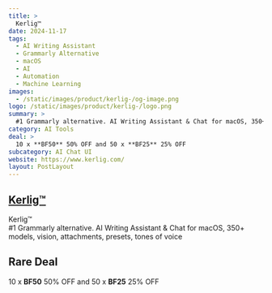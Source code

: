 ```yaml
---
title: >
  Kerlig™
date: 2024-11-17
tags:
  - AI Writing Assistant
  - Grammarly Alternative
  - macOS
  - AI
  - Automation
  - Machine Learning
images:
  - /static/images/product/kerlig-/og-image.png
logo: /static/images/product/kerlig-/logo.png
summary: >
  #1 Grammarly alternative. AI Writing Assistant & Chat for macOS, 350+ models, vision, attachments, presets, tones of voice
category: AI Tools
deal: >
  10 x **BF50** 50% OFF and 50 x **BF25** 25% OFF
subcategory: AI Chat UI
website: https://www.kerlig.com/
layout: PostLayout
---
```


## [Kerlig™](https://www.kerlig.com/)

Kerlig™ <br/>
#1 Grammarly alternative. AI Writing Assistant & Chat for macOS, 350+ models, vision, attachments, presets, tones of voice

## Rare Deal

10 x **BF50** 50% OFF and 50 x **BF25** 25% OFF
